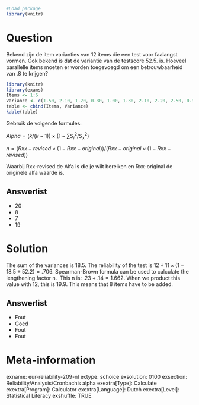 ```{r, echo = FALSE, results = "hide"}
#Load package
library(knitr)
```

Question
========
Bekend zijn de item varianties van 12 items die een test voor faalangst vormen. Ook bekend is dat de variantie van de testscore 52.5. is. Hoeveel parallelle items moeten er worden toegevoegd om een betrouwbaarheid van .8 te krijgen?

```{r, echo=FALSE}
library(knitr)
library(exams)
Items <- 1:6
Variance <- c(1.50, 2.10, 1.20, 0.80, 1.00, 1.30, 2.10, 2.20, 2.50, 0.90, 1.20, 1.70)
table <- cbind(Items, Variance)
kable(table)
```
Gebruik de volgende formules:


$Alpha = (k / (k-1)) \times ( 1 - ∑S^2_i / S^2_x)$

$n = (Rxx-revised \times (1-Rxx-original))/(Rxx-original \times (1- Rxx-revised))$

Waarbij Rxx-revised de Alfa is die je wilt bereiken en Rxx-original de originele alfa waarde is.

Answerlist
----------
* 20
* 8
* 7
* 19


Solution
========
The sum of the variances is 18.5. The reliability of the test is $12 \div 11 \times (1-18.5 \div 52.2)=.706$. 
Spearman-Brown formula can be used to calculate the lengthening factor n. 
This n is: $.23 \div .14=1.662$. 
When we product this value with 12, this is 19.9. This means that 8 items have to be added.

Answerlist
----------
* Fout
* Goed
* Fout
* Fout


Meta-information
================
exname: eur-reliability-209-nl
extype: schoice
exsolution: 0100
exsection: Reliability/Analysis/Cronbach's alpha
exextra[Type]: Calculate
exextra[Program]: Calculator
exextra[Language]: Dutch
exextra[Level]: Statistical Literacy
exshuffle: TRUE
